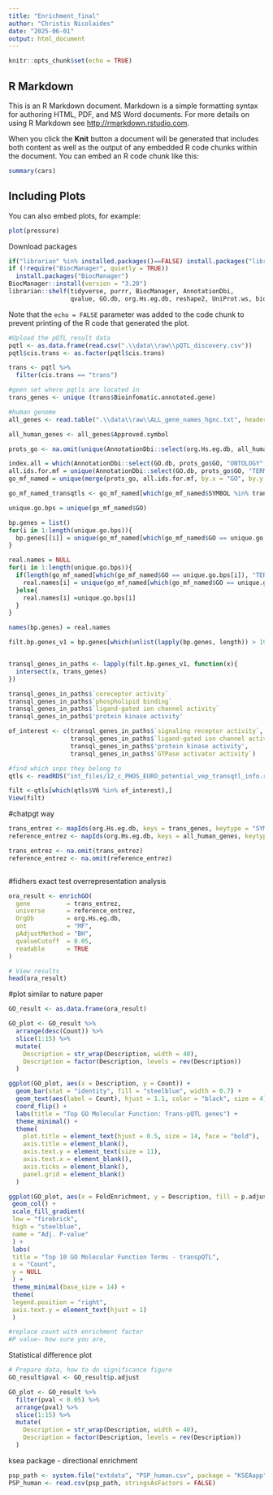 ```yaml
---
title: "Enrichment_final"
author: "Christis Nicolaides"
date: "2025-06-01"
output: html_document
---
```


```r
knitr::opts_chunk$set(echo = TRUE)
```

## R Markdown

This is an R Markdown document. Markdown is a simple formatting syntax for authoring HTML, PDF, and MS Word documents. For more details on using R Markdown see <http://rmarkdown.rstudio.com>.

When you click the **Knit** button a document will be generated that includes both content as well as the output of any embedded R code chunks within the document. You can embed an R code chunk like this:

```r
summary(cars)
```

## Including Plots

You can also embed plots, for example:

```r
plot(pressure)
```

Download packages
```r
if("librarian" %in% installed.packages()==FALSE) install.packages("librarian")
if (!require("BiocManager", quietly = TRUE))
  install.packages("BiocManager")
BiocManager::install(version = "3.20")
librarian::shelf(tidyverse, purrr, BiocManager, AnnotationDbi, 
                 qvalue, GO.db, org.Hs.eg.db, reshape2, UniProt.ws, biomaRt, GenomicRanges, ggrepel, ggdark, ggplot2, clusterProfiler, stringr, scales, KSEAapp)
```

Note that the `echo = FALSE` parameter was added to the code chunk to prevent printing of the R code that generated the plot.

```r
#Upload the pQTL result data
pqtl <- as.data.frame(read.csv(".\\data\\raw\\pQTL_discovery.csv"))
pqtl$cis.trans <- as.factor(pqtl$cis.trans)

trans <- pqtl %>%
  filter(cis.trans == "trans")

#geen set where pqtls are located in 
trans_genes <- unique (trans$Bioinfomatic.annotated.gene)

#human genome
all_genes <- read.table(".\\data\\raw\\ALL_gene_names_hgnc.txt", header = TRUE, sep = "\t", stringsAsFactors = FALSE)

all_human_genes <- all_genes$Approved.symbol

```

```r
prots_go <- na.omit(unique(AnnotationDbi::select(org.Hs.eg.db, all_human_genes, "GO", "SYMBOL")))

index.all = which(AnnotationDbi::select(GO.db, prots_go$GO, "ONTOLOGY", "GOID")[,2] == "MF")
all.ids.for.mf = unique(AnnotationDbi::select(GO.db, prots_go$GO, "TERM", "GOID")[index.all,])
go_mf_named = unique(merge(prots_go, all.ids.for.mf, by.x = "GO", by.y = "GOID", all.x = F))

go_mf_named_transqtls <- go_mf_named[which(go_mf_named$SYMBOL %in% trans_genes),]

unique.go.bps = unique(go_mf_named$GO)

bp.genes = list()
for(i in 1:length(unique.go.bps)){
  bp.genes[[i]] = unique(go_mf_named[which(go_mf_named$GO == unique.go.bps[i]), "SYMBOL"])
}

real.names = NULL
for(i in 1:length(unique.go.bps)){
  if(length(go_mf_named[which(go_mf_named$GO == unique.go.bps[i]), "TERM"]) > 0){
    real.names[i] = unique(go_mf_named[which(go_mf_named$GO == unique.go.bps[i]), "TERM"])
  }else{
    real.names[i] =unique.go.bps[i]
  }
}

names(bp.genes) = real.names

filt.bp.genes_v1 = bp.genes[which(unlist(lapply(bp.genes, length)) > 19)]
```

```r

```

```r
transql_genes_in_paths <- lapply(filt.bp.genes_v1, function(x){
  intersect(x, trans_genes)
})

transql_genes_in_paths$`coreceptor activity`
transql_genes_in_paths$`phospholipid binding`
transql_genes_in_paths$`ligand-gated ion channel activity`
transql_genes_in_paths$'protein kinase activity'

of_interest <- c(transql_genes_in_paths$`signaling receptor activity`,
                 transql_genes_in_paths$`ligand-gated ion channel activity`,
                 transql_genes_in_paths$'protein kinase activity',
                 transql_genes_in_paths$`GTPase activator activity`)

#find which snps they belong to
qtls <- readRDS("int_files/12_c_PHOS_EURO_potential_vep_transqtl_info.rds")

filt <-qtls[which(qtls$V6 %in% of_interest),]
View(filt)
```
#chatpgt way
```r
trans_entrez <- mapIds(org.Hs.eg.db, keys = trans_genes, keytype = "SYMBOL", column = "ENTREZID")
reference_entrez <- mapIds(org.Hs.eg.db, keys = all_human_genes, keytype = "SYMBOL", column = "ENTREZID")

trans_entrez <- na.omit(trans_entrez)
reference_entrez <- na.omit(reference_entrez)



```

#fidhers exact test overrepresentation analysis

```r
ora_result <- enrichGO(
  gene          = trans_entrez,
  universe      = reference_entrez,
  OrgDb         = org.Hs.eg.db,
  ont           = "MF",
  pAdjustMethod = "BH",
  qvalueCutoff  = 0.05,
  readable      = TRUE
)

# View results
head(ora_result)
```

#plot similar to nature paper
```r
GO_result <- as.data.frame(ora_result)

GO_plot <- GO_result %>%
  arrange(desc(Count)) %>%
  slice(1:15) %>%  
  mutate(
    Description = str_wrap(Description, width = 40),  
    Description = factor(Description, levels = rev(Description)) 
  )

ggplot(GO_plot, aes(x = Description, y = Count)) +
  geom_bar(stat = "identity", fill = "steelblue", width = 0.7) +
  geom_text(aes(label = Count), hjust = 1.1, color = "black", size = 4) +
  coord_flip() +
  labs(title = "Top GO Molecular Function: Trans-pQTL genes") +
  theme_minimal() +
  theme(
    plot.title = element_text(hjust = 0.5, size = 14, face = "bold"),
    axis.title = element_blank(),
    axis.text.y = element_text(size = 11),
    axis.text.x = element_blank(),
    axis.ticks = element_blank(),
    panel.grid = element_blank()
  )

ggplot(GO_plot, aes(x = FoldEnrichment, y = Description, fill = p.adjust)) +
 geom_col() +
 scale_fill_gradient(
 low = "firebrick",
 high = "steelblue",
 name = "Adj. P-value"
 ) +
 labs(
 title = "Top 10 GO Molecular Function Terms - transpQTL",
 x = "Count",
 y = NULL
 ) +
 theme_minimal(base_size = 14) +
 theme(
 legend.position = "right",
 axis.text.y = element_text(hjust = 1)
 )

#replace count with enrichment factor
#P value- how sure you are,  

```
Statistical difference plot 
```r
# Prepare data, how to do significance figure
GO_result$pval <- GO_result$p.adjust

GO_plot <- GO_result %>%
  filter(pval < 0.05) %>%
  arrange(pval) %>%
  slice(1:15) %>%
  mutate(
    Description = str_wrap(Description, width = 40),
    Description = factor(Description, levels = rev(Description))
  )


```
ksea package - directional enrichment
```r
psp_path <- system.file("extdata", "PSP_human.csv", package = "KSEAapp")
PSP_human <- read.csv(psp_path, stringsAsFactors = FALSE)
```

